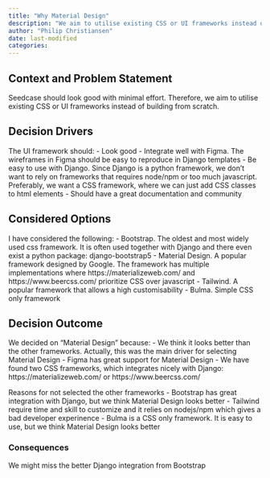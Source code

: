 ```yaml
---
title: "Why Material Design"
description: "We aim to utilise existing CSS or UI frameworks instead of building from scratch so Seedcase will look good with minimal effort. Since Material Design lives up to these requirements, we have chosen this framework for Seedcase."
author: "Philip Christiansen"
date: last-modified
categories:
---
```



## Context and Problem Statement

Seedcase should look good with minimal effort. Therefore, we aim to utilise existing CSS or UI frameworks instead of building from scratch.

## Decision Drivers

The UI framework should:
- Look good
- Integrate well with Figma. The wireframes in Figma should be easy to reproduce in Django templates
- Be easy to use with Django. Since Django is a python framework, we don't want to rely on frameworks that requires node/npm or too much javascript. Preferably, we want a CSS framework, where we can just add CSS classes to html elements
- Should have a great documentation and community

## Considered Options

I have considered the following:
- Bootstrap. The oldest and most widely used css framework. It is often used together with Django and there even exist a python package: django-bootstrap5
- Material Design. A popular framework designed by Google. The framework has multiple implementations where https://materializeweb.com/ and https://www.beercss.com/ prioritize CSS over javascript
- Tailwind. A popular framework that allows a high customisability
- Bulma. Simple CSS only framework

## Decision Outcome

We decided on "Material Design" because:
- We think it looks better than the other frameworks. Actually, this was the main driver for selecting Material Design
- Figma has great support for Material Design
- We have found two CSS frameworks, which integrates nicely with Django: https://materializeweb.com/ or https://www.beercss.com/

Reasons for not selected the other frameworks
- Bootstrap has great integration with Django, but we think Material Design looks better 
- Tailwind require time and skill to customize and it relies on nodejs/npm which gives a bad developer experinence
- Bulma is a CSS only framework. It is easy to use, but we think Material Design looks better

### Consequences

We might miss the better Django integration from Bootstrap